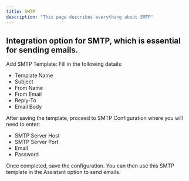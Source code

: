 ```yaml
---
title: SMTP
description: "This page describes everything about SMTP"
---
```


## Integration option for SMTP, which is essential for sending emails.

Add SMTP Template: Fill in the following details:

- Template Name
- Subject
- From Name
- From Email
- Reply-To
- Email Body

After saving the template, proceed to SMTP Configuration where you will need to enter:

- SMTP Server Host
- SMTP Server Port
- Email
- Password

Once completed, save the configuration. You can then use this SMTP template in the Assistant option to send emails.
